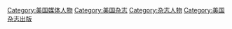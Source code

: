 [[Category:美国媒体人物|Category:美国媒体人物]]
[[Category:美国杂志|Category:美国杂志]]
[[Category:杂志人物|Category:杂志人物]]
[[Category:美国杂志出版|Category:美国杂志出版]]